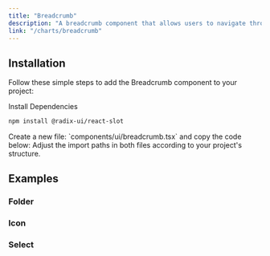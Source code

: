 ```yaml
---
title: "Breadcrumb"
description: "A breadcrumb component that allows users to navigate through a website or application."
link: "/charts/breadcrumb"
---
```


<ComponentPreview name="breadcrumb-demo" />

## Installation

Follow these simple steps to add the Breadcrumb component to your project:

<Steps>

<Step>
Install Dependencies
</Step>

```bash 
npm install @radix-ui/react-slot 
```

<Step>
    Create a new file: `components/ui/breadcrumb.tsx` and copy the code below:
</Step>

<CollapsibleSource name="breadcrumb" />

<Step>
    Adjust the import paths in both files according to your project's structure.
</Step>

</Steps>

## Examples

### Folder

<ComponentPreview name="breadcrumb-folder" />

### Icon

<ComponentPreview name="breadcrumb-icon" />

### Select

<ComponentPreview name="breadcrumb-select" />
